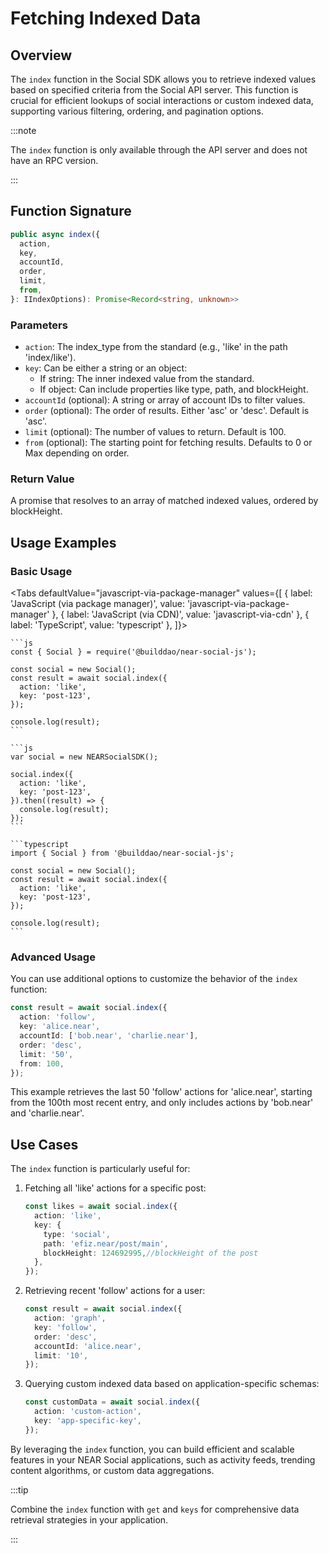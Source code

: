 # Fetching Indexed Data

## Overview

The `index` function in the Social SDK allows you to retrieve indexed values based on specified criteria from the Social API server. This function is crucial for efficient lookups of social interactions or custom indexed data, supporting various filtering, ordering, and pagination options.

:::note

The `index` function is only available through the API server and does not have an RPC version.

:::

## Function Signature

```typescript
public async index({
  action,
  key,
  accountId,
  order,
  limit,
  from,
}: IIndexOptions): Promise<Record<string, unknown>>
```

### Parameters

- `action`: The index_type from the standard (e.g., 'like' in the path 'index/like').
- `key`: Can be either a string or an object:
    - If string: The inner indexed value from the standard.
    - If object: Can include properties like type, path, and blockHeight.
- `accountId` (optional): A string or array of account IDs to filter values.
- `order` (optional): The order of results. Either 'asc' or 'desc'. Default is 'asc'.
- `limit` (optional): The number of values to return. Default is 100.
- `from` (optional): The starting point for fetching results. Defaults to 0 or Max depending on order.

### Return Value

A promise that resolves to an array of matched indexed values, ordered by blockHeight.

## Usage Examples

### Basic Usage

<Tabs
  defaultValue="javascript-via-package-manager"
  values={[
    { label: 'JavaScript (via package manager)', value: 'javascript-via-package-manager' },
    { label: 'JavaScript (via CDN)', value: 'javascript-via-cdn' },
    { label: 'TypeScript', value: 'typescript' },
  ]}>
  <TabItem value="javascript-via-package-manager">

    ```js
    const { Social } = require('@builddao/near-social-js');

    const social = new Social();
    const result = await social.index({
      action: 'like',
      key: 'post-123',
    });

    console.log(result);
    ```

  </TabItem>
  <TabItem value="javascript-via-cdn">

    ```js
    var social = new NEARSocialSDK();

    social.index({
      action: 'like',
      key: 'post-123',
    }).then((result) => {
      console.log(result);
    });
    ```

  </TabItem>
  <TabItem value="typescript">

    ```typescript
    import { Social } from '@builddao/near-social-js';

    const social = new Social();
    const result = await social.index({
      action: 'like',
      key: 'post-123',
    });

    console.log(result);
    ```

  </TabItem>
</Tabs>

### Advanced Usage

You can use additional options to customize the behavior of the `index` function:

```typescript
const result = await social.index({
  action: 'follow',
  key: 'alice.near',
  accountId: ['bob.near', 'charlie.near'],
  order: 'desc',
  limit: '50',
  from: 100,
});
```

This example retrieves the last 50 'follow' actions for 'alice.near', starting from the 100th most recent entry, and only includes actions by 'bob.near' and 'charlie.near'.

## Use Cases

The `index` function is particularly useful for:

1. Fetching all 'like' actions for a specific post:
   ```typescript
   const likes = await social.index({
     action: 'like',
     key: {
       type: 'social',
       path: 'efiz.near/post/main',
       blockHeight: 124692995,//blockHeight of the post
     },
   });
   ```

2. Retrieving recent 'follow' actions for a user:
   ```typescript
   const result = await social.index({
     action: 'graph',
     key: 'follow',
     order: 'desc',
     accountId: 'alice.near',
     limit: '10',
   });
   ```

3. Querying custom indexed data based on application-specific schemas:
   ```typescript
   const customData = await social.index({
     action: 'custom-action',
     key: 'app-specific-key',
   });
   ```

By leveraging the `index` function, you can build efficient and scalable features in your NEAR Social applications, such as activity feeds, trending content algorithms, or custom data aggregations.

:::tip

Combine the `index` function with `get` and `keys` for comprehensive data retrieval strategies in your application.

:::
